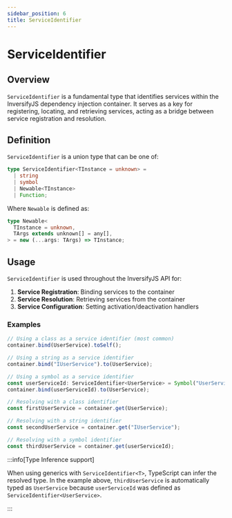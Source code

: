 ```yaml
---
sidebar_position: 6
title: ServiceIdentifier
---
```


# ServiceIdentifier

## Overview

`ServiceIdentifier` is a fundamental type that identifies services within the InversifyJS dependency injection container. It serves as a key for registering, locating, and retrieving services, acting as a bridge between service registration and resolution.

## Definition

`ServiceIdentifier` is a union type that can be one of:

```typescript
type ServiceIdentifier<TInstance = unknown> =
  | string
  | symbol
  | Newable<TInstance>
  | Function;
```

Where `Newable` is defined as:

```typescript
type Newable<
  TInstance = unknown,
  TArgs extends unknown[] = any[],
> = new (...args: TArgs) => TInstance;
```

## Usage

`ServiceIdentifier` is used throughout the InversifyJS API for:

1. **Service Registration**: Binding services to the container
2. **Service Resolution**: Retrieving services from the container
3. **Service Configuration**: Setting activation/deactivation handlers

### Examples

```typescript
// Using a class as a service identifier (most common)
container.bind(UserService).toSelf();

// Using a string as a service identifier
container.bind("IUserService").to(UserService);

// Using a symbol as a service identifier
const userServiceId: ServiceIdentifier<UserService> = Symbol("UserService");
container.bind(userServiceId).to(UserService);

// Resolving with a class identifier
const firstUserService = container.get(UserService);

// Resolving with a string identifier
const secondUserService = container.get("IUserService");

// Resolving with a symbol identifier
const thirdUserService = container.get(userServiceId);
```

:::info[Type Inference support]

When using generics with `ServiceIdentifier<T>`, TypeScript can infer the resolved type. In the example above, `thirdUserService` is automatically typed as `UserService` because `userServiceId` was defined as `ServiceIdentifier<UserService>`.

:::
